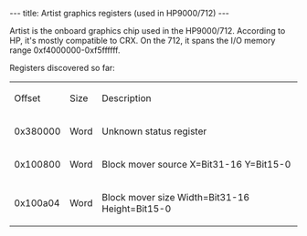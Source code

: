 ---
title: Artist graphics registers (used in HP9000/712)
---

Artist is the onboard graphics chip used in the HP9000/712. According to HP, it's mostly compatible to CRX. On the 712, it spans the I/O memory range 0xf4000000-0xf5ffffff.

Registers discovered so far:

{| class="wikitable"
|Offset
|Size
|Description
|-
|0x380000
|Word
|Unknown status register
|-
|0x100800
|Word
|Block mover source X=Bit31-16 Y=Bit15-0
|-
|0x100a04
|Word
|Block mover size Width=Bit31-16 Height=Bit15-0

|}